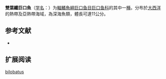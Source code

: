 {{Speciesbox
| name = 雙葉纖巨口魚
| status = NE
| status_system = IUCN3.1
| image = 
| genus = Leptostomias
| species = bilobatus
| authority = [[Koefoed|Koefoed]], 1956
| synonyms = *''Melanostomias bilobatus''<br /><small>Koefoed, 1956</small>
}}

'''雙葉纖巨口魚'''（[[学名|学名]]：{{lang|la|''Leptostomias bilobatus''}}）为[[輻鰭魚綱|輻鰭魚綱]][[巨口鱼目|巨口鱼目]][[巨口鱼科|巨口鱼科]]的其中一[[種|種]]。分布於[[大西洋|大西洋]]的熱帶及亞熱帶海域，為深海魚類，體長可達11公分。

== 参考文献 ==
{{refbegin}}
*{{FishBase_species|genus=Leptostomias|species=bilobatus|year=2012|month=2}}
{{refend}}

== 扩展阅读 ==
{{refbegin}}
{{wikispecies-inline|Leptostomias bilobatus|雙葉纖巨口魚}}
{{refend}}
{{Taxonbar|from=Q1108441}}

[[Category:纤巨口鱼属|bilobatus]]